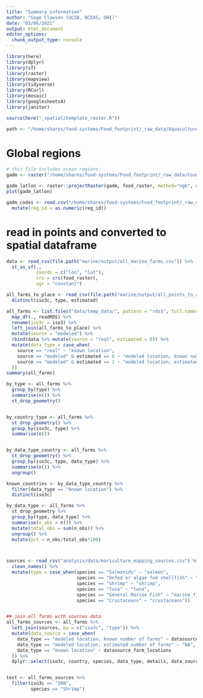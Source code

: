 ```yaml
---
title: "Summary information"
author: "Gage Clawson (UCSB, NCEAS, OHI)"
date: "03/06/2021"
output: html_document
editor_options: 
  chunk_output_type: console
---
```



```r

library(here)
library(dplyr)
library(sf)
library(raster)
library(mapview)
library(tidyverse)
library(RCurl)
library(mosaic)
library(googlesheets4)
library(janitor)

source(here("_spatial/template_raster.R"))

path <- "/home/shares/food-systems/Food_footprint/_raw_data/Aquaculture_locations"

```


# Global regions

```r

# this file includes ocean regions:
gadm <- raster("/home/shares/food-systems/Food_footprint/_raw_data/Country_regions/gadm36mol_pyfill_10km.tif")

gadm_latlon <- raster::projectRaster(gadm, food_raster, method="ngb", over=TRUE)
plot(gadm_latlon)

gadm_codes <- read.csv("/home/shares/food-systems/Food_footprint/_raw_data/Country_regions/gadm_reg_codes.csv") %>% 
  mutate(reg_id = as.numeric(reg_id))

```

# read in points and converted to spatial dataframe
```r

data <- read_csv(file.path("marine/output/all_marine_farms.csv")) %>% 
  st_as_sf(., 
           coords = c("lon", "lat"),
           crs = crs(food_raster), 
           agr = "constant")  

all_farms_to_place <- read_csv(file.path("marine/output/all_points_to_add.csv")) %>%
  distinct(iso3c, type, estimated)

all_farms <- list.files("data/temp_data/", pattern = "rds$", full.names = TRUE) %>% 
  map_df(., readRDS) %>% 
  rename(iso3c = iso3) %>% 
  left_join(all_farms_to_place) %>%
  mutate(source = "modeled") %>%
  rbind(data %>% mutate(source = "real", estimated = 0)) %>%
  mutate(data_type = case_when(
    source == "real" ~ "known location", 
    source == "modeled" & estimated == 0 ~ "modeled location, known number of farms",
    source == "modeled" & estimated == 1 ~ "modeled location, estimated number of farms"
  ))
summary(all_farms)

by_type <- all_farms %>%
  group_by(type) %>%
  summarise(n()) %>%
  st_drop_geometry()


by_country_type <- all_farms %>%
  st_drop_geometry() %>%
  group_by(iso3c, type) %>%
  summarise(n())


by_data_type_country <- all_farms %>%
  st_drop_geometry() %>%
  group_by(iso3c, type, data_type) %>%
  summarise(n()) %>%
  ungroup()

known_countries <- by_data_type_country %>%
  filter(data_type == "known location") %>%
  distinct(iso3c)

by_data_type <- all_farms %>%
  st_drop_geometry %>%
  group_by(type, data_type) %>%
  summarise(n_obs = n()) %>%
  mutate(total_obs = sum(n_obs)) %>% 
  ungroup() %>%
  mutate(pct = n_obs/total_obs*100)



sources <- read_csv("analysis/data/mariculture_mapping_sources.csv") %>%
  clean_names() %>%
  mutate(type = case_when(species == "Salmonids" ~ "salmon",
                          species == "Unfed or algae fed shellfish" ~ "bivalve",
                          species == "Shrimp" ~ "shrimp", 
                          species == "Tuna" ~ "tuna", 
                          species == "General Marine Fish" ~ "marine_fish_general", 
                          species == "Crustaceans" ~ "crustaceans"))


## join all farms with sources data 
all_farms_sources <- all_farms %>%
  left_join(sources, by = c("iso3c", "type")) %>%
  mutate(data_source = case_when(
    data_type == "modeled location, known number of farms" ~ datasource_number_of_farms,
    data_type == "modeled location, estimated number of farms" ~ "NA", 
    data_type == "known location" ~ datasource_farm_locations
  )) %>%
  dplyr::select(iso3c, country, species, data_type, details, data_source, geometry)


test <- all_farms_sources %>%
  filter(iso3c == "IRN",
         species == "Shrimp")
```